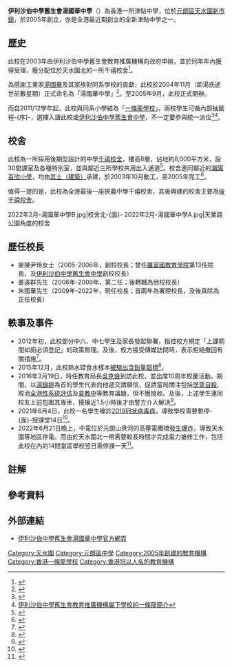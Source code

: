 {{coord|22.462476|114.006436|display=title}}
{{Infobox_School | name = 伊利沙伯中學舊生會湯國華中學<br>Queen Elizabeth School Old Students' Association Tong Kwok Wah Secondary School
| image=Queen_Elizabeth_School_Old_Students'_Association_Tong_Kwok_Wah_Secondary_School.jpg
| caption=
| established=2005年
| closed=
| type=津貼中學
| school_sponsoring_body = 伊利沙伯中學舊生會教育推廣機構
| founder = 
| language = 中文為主
| grades= 中一至中六
| superintendent = 湯修齊先生
| principal = 朱國華先生
| vice_principal = 
| enrollment = 668人{{notetag|2021/22年度<ref>[https://www.qts.edu.hk/CustomPage/openInIFrame.aspx?ct=customPage&webPageId=9&nnnid=11 伊利沙伯中學舊生會湯國華中學-2021/22年度周年校務計劃]</ref>}}
| faculty = 63人{{notetag|2021/22年度<ref>[https://www.chsc.hk/ssp2021/sch_detail.php?li_id=2&lang_id=2&chg_district_id=1&sch_id=414&return_page=sch_list.php%3Flang_id%3D2%26chg_district_id%3D1%26search_mode%3D%26frmMode%3Dpagebreak%26sort_id%3D-1%26district_id%3D18 中學概覽2021-伊利沙伯中學舊生會湯國華中學]</ref>}}
| staff = 
| magazine = 
| religion = 無
| motto = 修己善群
| house = 忠孝、信義、仁愛、和平
| location = {{HKG}}[[新界|新界]][[天水圍|天水圍]]天華路57號
| website = http://www.qts.edu.hk
| area = 約8,000平方米
}}

'''伊利沙伯中學舊生會湯國華中學'''（{{lang-en|Queen Elizabeth School Old Students' Association Tong Kwok Wah Secondary School}}）為香港一所津貼中學，位於[[元朗區|元朗區]][[天水圍新市鎮|天水圍新市鎮]]，於2005年創立，亦是全港最近期創立的全新津貼中學之一{{notetag|另一所為同區的[[金巴崙長老會耀道中學|金巴崙長老會耀道中學]]。}}。

== 歷史 ==
此校在2003年由伊利沙伯中學舊生會教育推廣機構向政府申辦，並於同年年內獲得受理，獲分配位於天水圍北的一所千禧校舍<ref>{{Cite web |url=https://www.edb.gov.hk/attachment/tc/sch-admin/sch-premises-info/allocation-of-sch/sae-result/result03.pdf |title=2003年校舍分配工作結果 |access-date=2022-02-25 |archive-date=2019-10-19 |archive-url=https://web.archive.org/web/20191019152014/https://www.edb.gov.hk/attachment/tc/sch-admin/sch-premises-info/allocation-of-sch/sae-result/result03.pdf }}</ref>。

為感謝工業家[[湯國華|湯國華]]及其家族對同系學校的貢獻，此校於2004年11月（即湯氏逝世前數星期）正式命名為「湯國華中學」<ref>{{Cite web |url=https://www.qts.edu.hk/CustomPage/openInIFrame.aspx?ct=customPage&webPageId=2&nnnid=4 |title=伊利沙伯中學舊生會湯國華中學-湯國華先生簡介 |access-date=2022-02-25 |archive-date=2022-03-09 |archive-url=https://web.archive.org/web/20220309133059/https://www.qts.edu.hk/CustomPage/openInIFrame.aspx?ct=customPage&webPageId=2&nnnid=4 }}</ref>。至2005年9月，此校正式開辦。

而自2011/12學年起，此校與同系小學{{notetag|即[[伊利沙伯中學舊生會小學|伊利沙伯中學舊生會小學]]及[[伊利沙伯中學舊生會小學分校|伊利沙伯中學舊生會小學分校]]。}}結為「[[一條龍學校|一條龍學校]]」。兩校學生可循內部抽籤程-{序}-，選擇入讀此校或[[伊利沙伯中學舊生會中學|伊利沙伯中學舊生會中學]]，不一定要參與統一派位<ref>{{Cite web |url=https://www.edb.gov.hk/tc/edu-system/primary-secondary/applicable-to-primary-secondary/through-train/sch-list.html |title=「一條龍」學校名單 |access-date=2022-02-25 |archive-date=2022-03-04 |archive-url=https://web.archive.org/web/20220304212249/https://www.edb.gov.hk/tc/edu-system/primary-secondary/applicable-to-primary-secondary/through-train/sch-list.html }}</ref><ref>[https://web.archive.org/web/20140808050512/http://www.qesosaps.edu.hk/new_web/m_qps/tt.pdf 伊利沙伯中學舊生會教育推廣機構屬下學校的一條龍簡介]</ref>。

== 校舍 ==
此校為一所採用後期型設計的中學[[千禧校舍|千禧校舍]]，樓高8層，佔地約8,000平方米，設30間課室及各種特別室，並與鄰近三所學校{{notetag|包括潮陽百欣小學、[[萬鈞伯裘書院|萬鈞伯裘書院]]及[[香港青年協會李兆基書院|香港青年協會李兆基書院]]。}}共用出入通道<ref>{{Cite web |url=https://www.legco.gov.hk/yr02-03/chinese/fc/pwsc/papers/p03-27c.pdf |title=立法會工務小組委員會-天水圍第104區的1所中學及1所小學 |access-date=2022-02-25 |archive-date=2019-11-01 |archive-url=https://web.archive.org/web/20191101135556/https://www.legco.gov.hk/yr02-03/chinese/fc/pwsc/papers/p03-27c.pdf }}</ref>。校舍連同鄰近的[[潮陽百欣小學|潮陽百欣小學]]，均由[[其士國際|其士（建築）]]承建，於2003年10月動工，至2005年完工<ref>{{Cite web |url=https://www.gld.gov.hk/egazette/pdf/20030748/cgn200307488592.pdf |title=《香港政府憲報》2003年第8592號公告 |access-date=2022-02-25 |archive-date=2022-02-26 |archive-url=https://web.archive.org/web/20220226111519/https://www.gld.gov.hk/egazette/pdf/20030748/cgn200307488592.pdf }}</ref>。

值得一提的是，此校為全港最後一座狹義中學千禧校舍{{notetag|而最後一座中學千禧校舍為[[沙田崇真中學|沙田崇真中學]]，於2011年完工，但細部設計有較大改動。}}，其後興建的校舍主要為[[後千禧校舍|後千禧校舍]]。

<gallery>
2022年2月-湯國華中學B.jpg|校舍北-{面}-
2022年2月-湯國華中學A.jpg|天業路公園角度的校舍
</gallery>

== 歷任校長 ==
*麥陳尹玲女士（2005-2006年，創校校長；曾任[[羅富國教育學院|羅富國教育學院]]第13任院長，及[[伊利沙伯中學舊生會中學|伊利沙伯中學舊生會中學]]創校校長）
*姜遠群先生（2006年-2009年，第二任；後轉職為他校校長）
*朱國華先生（2009年-2022年，現任校長；首兩年為署理校長，及後真除為正任校長）

==軼事及事件==
*2012年初，此校部分中六、中七學生及家長發起聯署，指控校方規定「上課期間如廁必須登記」的政策無理。及後，校方接受傳媒訪問時，表示拒絕撤回有關措施<ref>{{cite news|date=2012-01-22|title=課堂如廁需登記 中學招怨|url=http://orientaldaily.on.cc/cnt/news/20120122/00176_031.html|work=[[東方日報_(香港)|東方日報]]|archive-url=https://web.archive.org/web/20170818111501/http://orientaldaily.on.cc/cnt/news/20120122/00176_031.html|archive-date=2017-08-18|access-date=2017-08-18|dead-url=no}}</ref>。
*2015年12月，此校熱水罉食水樣本[[2015年香港食水管道含重金屬超標事件|被驗出含鉛量超標]]<ref>{{Cite web |url=http://news.rthk.hk/rthk/ch/component/k2/1229827-20151215.htm |title=伊利沙伯中學舊生會湯國華中學熱水罉食水樣本含鉛超標 |accessdate=2016-08-23 |date=2015-12-15 |publisher=[[香港電台|香港電台]] |archive-date=2016-09-13 |archive-url=https://web.archive.org/web/20160913140003/http://news.rthk.hk/rthk/ch/component/k2/1229827-20151215.htm |dead-url=no }}</ref>。
*2016年3月19日，時任教育局長[[吳克儉|吳克儉]]到訪此校，並出席10周年校慶活動。期間，以[[湯錦婷|湯錦婷]]為首的學生代表向他遞交請願信，促請當局關注包括[[香港學生自殺事件列表|學童自殺]]、取消[[全港性系統評估|全港性系統評估]]及[[以普通話教授中文科|普教中]]等教育議題，但不獲接收。及後，上述學生連同校友上前包圍其專車，擾攘近1.5小時後才由警方介入解決<ref>{{Cite web |url=http://hk.apple.nextmedia.com/news/first/20160320/19537268 |title=吳克儉懶理中學生請願 早上車內玩手機　下午稱「唔順氣」 《蘋果日報》 2016年3月20日 |accessdate=2016年3月21日 |archive-date=2016年3月22日 |archive-url=https://web.archive.org/web/20160322083828/http://hk.apple.nextmedia.com/news/first/20160320/19537268 |dead-url=no }}</ref>。
*2021年6月4日，此校一名學生確診[[2019冠狀病毒病|2019冠狀病毒病]]，導致學校需要暫停-{面}-授課堂14日<ref>{{cite news|url=https://news.mingpao.com/ins/%e6%b8%af%e8%81%9e/article/20210604/s00001/1622793164852/%e6%96%b0%e5%86%a0%e8%82%ba%e7%82%8e-%e6%b9%af%e5%9c%8b%e8%8f%af%e4%b8%ad%e5%ad%b8%e4%b8%80%e5%ad%b8%e7%94%9f%e5%88%9d%e6%ad%a5%e7%a2%ba%e8%a8%ba-%e5%ad%b8%e6%a0%a1%e5%b0%87%e5%81%9c%e9%9d%a2%e6%8e%88%e8%aa%b221%e6%97%a5|title=新冠肺炎｜湯國華中學一學生初步確診　學校將停面授課21日|work=明報新聞網|date=2021-06-04|accessdate=2021-06-05|archive-date=2021-06-09|archive-url=https://web.archive.org/web/20210609184127/https://news.mingpao.com/ins/%E6%B8%AF%E8%81%9E/article/20210604/s00001/1622793164852/%E6%96%B0%E5%86%A0%E8%82%BA%E7%82%8E-%E6%B9%AF%E5%9C%8B%E8%8F%AF%E4%B8%AD%E5%AD%B8%E4%B8%80%E5%AD%B8%E7%94%9F%E5%88%9D%E6%AD%A5%E7%A2%BA%E8%A8%BA-%E5%AD%B8%E6%A0%A1%E5%B0%87%E5%81%9C%E9%9D%A2%E6%8E%88%E8%AA%B221%E6%97%A5}}</ref>。
*2022年6月21日晚上，中電位於元朗山貝河的高壓電纜橋[[2022年屯元天大停電事件|發生爆炸]]，導致天水圍等地區停電。而由於天水圍北一帶需要較長時間才完成電力搶修工作，包括此校在內的14間當區學校翌日需停課一天<ref>{{cite web |title= 受天水圍停電影響　11間中小學及幼稚園今日停課 |url= https://news.rthk.hk/rthk/ch/component/k2/1654113-20220622.htm |website=[[香港電台|香港電台]] |accessdate=2022-06-22 |date=2022-06-22}}</ref>。

==註解==
{{notefoot}}

==參考資料==
{{reflist}}

==外部連結==
*[http://www.qts.edu.hk 伊利沙伯中學舊生會湯國華中學官方網頁]

{{伊利沙伯中學舊生會教育推廣機構}}

[[Category:天水圍|Category:天水圍]]
[[Category:元朗區中學|Category:元朗區中學]]
[[Category:2005年創建的教育機構|Category:2005年創建的教育機構]]
[[Category:香港一條龍學校|Category:香港一條龍學校]]
[[Category:香港冠以人名的教育機構|Category:香港冠以人名的教育機構]]